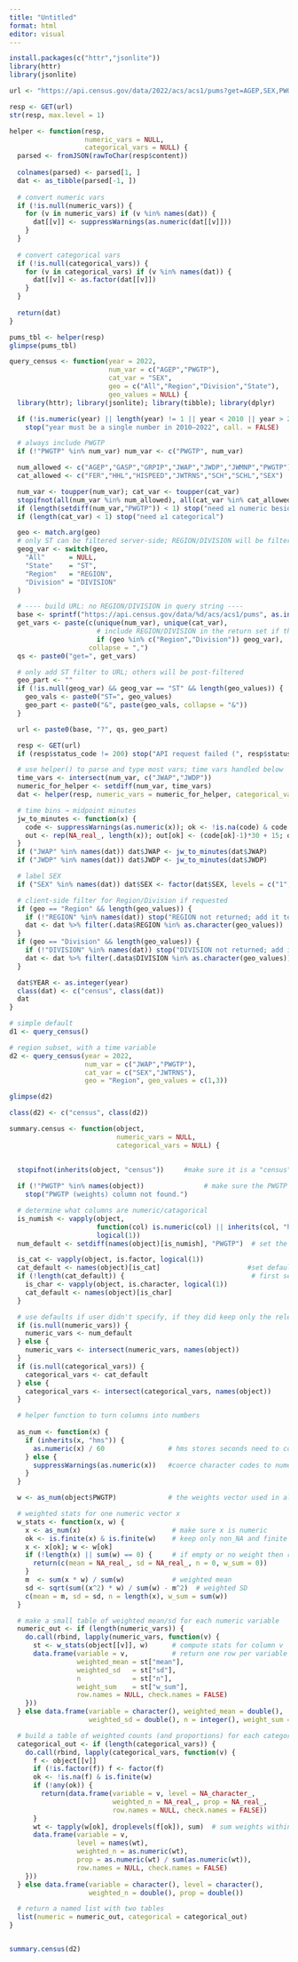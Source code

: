 ```yaml
---
title: "Untitled"
format: html
editor: visual
---
```


```r
install.packages(c("httr","jsonlite"))
library(httr)
library(jsonlite)
```

```r

url <- "https://api.census.gov/data/2022/acs/acs1/pums?get=AGEP,SEX,PWGTP"

resp <- GET(url)
str(resp, max.level = 1)  

helper <- function(resp,
                   numeric_vars = NULL,
                   categorical_vars = NULL) {
  parsed <- fromJSON(rawToChar(resp$content))
  
  colnames(parsed) <- parsed[1, ]     
  dat <- as_tibble(parsed[-1, ]) 
  
  # convert numeric vars
  if (!is.null(numeric_vars)) {
    for (v in numeric_vars) if (v %in% names(dat)) {
      dat[[v]] <- suppressWarnings(as.numeric(dat[[v]]))
    }
  }
  
  # convert categorical vars
  if (!is.null(categorical_vars)) {
    for (v in categorical_vars) if (v %in% names(dat)) {
      dat[[v]] <- as.factor(dat[[v]])
    }
  }
  
  return(dat)
}
```

```r
pums_tbl <- helper(resp)
glimpse(pums_tbl)
```

```r

query_census <- function(year = 2022,
                         num_var = c("AGEP","PWGTP"),
                         cat_var = "SEX",
                         geo = c("All","Region","Division","State"),
                         geo_values = NULL) {
  library(httr); library(jsonlite); library(tibble); library(dplyr)

  if (!is.numeric(year) || length(year) != 1 || year < 2010 || year > 2022)
    stop("year must be a single number in 2010–2022", call. = FALSE)

  # always include PWGTP
  if (!"PWGTP" %in% num_var) num_var <- c("PWGTP", num_var)

  num_allowed <- c("AGEP","GASP","GRPIP","JWAP","JWDP","JWMNP","PWGTP")
  cat_allowed <- c("FER","HHL","HISPEED","JWTRNS","SCH","SCHL","SEX")

  num_var <- toupper(num_var); cat_var <- toupper(cat_var)
  stopifnot(all(num_var %in% num_allowed), all(cat_var %in% cat_allowed))
  if (length(setdiff(num_var,"PWGTP")) < 1) stop("need ≥1 numeric besides PWGTP")
  if (length(cat_var) < 1) stop("need ≥1 categorical")

  geo <- match.arg(geo)
  # only ST can be filtered server-side; REGION/DIVISION will be filtered client-side
  geog_var <- switch(geo,
    "All"      = NULL,
    "State"    = "ST",
    "Region"   = "REGION",
    "Division" = "DIVISION"
  )

  # ---- build URL: no REGION/DIVISION in query string ----
  base <- sprintf("https://api.census.gov/data/%d/acs/acs1/pums", as.integer(year))
  get_vars <- paste(c(unique(num_var), unique(cat_var),
                      # include REGION/DIVISION in the return set if the user asked for them
                      if (geo %in% c("Region","Division")) geog_var),
                    collapse = ",")
  qs <- paste0("get=", get_vars)

  # only add ST filter to URL; others will be post-filtered
  geo_part <- ""
  if (!is.null(geog_var) && geog_var == "ST" && length(geo_values)) {
    geo_vals <- paste0("ST=", geo_values)
    geo_part <- paste0("&", paste(geo_vals, collapse = "&"))
  }

  url <- paste0(base, "?", qs, geo_part)

  resp <- GET(url)
  if (resp$status_code != 200) stop("API request failed (", resp$status_code, "): ", url, call. = FALSE)

  # use helper() to parse and type most vars; time vars handled below
  time_vars <- intersect(num_var, c("JWAP","JWDP"))
  numeric_for_helper <- setdiff(num_var, time_vars)
  dat <- helper(resp, numeric_vars = numeric_for_helper, categorical_vars = c(cat_var, if (geo %in% c("Region","Division")) geog_var))

  # time bins → midpoint minutes
  jw_to_minutes <- function(x) {
    code <- suppressWarnings(as.numeric(x)); ok <- !is.na(code) & code >= 1 & code <= 48
    out <- rep(NA_real_, length(x)); out[ok] <- (code[ok]-1)*30 + 15; out
  }
  if ("JWAP" %in% names(dat)) dat$JWAP <- jw_to_minutes(dat$JWAP)
  if ("JWDP" %in% names(dat)) dat$JWDP <- jw_to_minutes(dat$JWDP)

  # label SEX
  if ("SEX" %in% names(dat)) dat$SEX <- factor(dat$SEX, levels = c("1","2"), labels = c("Male","Female"))

  # client-side filter for Region/Division if requested 
  if (geo == "Region" && length(geo_values)) {
    if (!"REGION" %in% names(dat)) stop("REGION not returned; add it to get=.")
    dat <- dat %>% filter(.data$REGION %in% as.character(geo_values))
  }
  if (geo == "Division" && length(geo_values)) {
    if (!"DIVISION" %in% names(dat)) stop("DIVISION not returned; add it to get=.")
    dat <- dat %>% filter(.data$DIVISION %in% as.character(geo_values))
  }

  dat$YEAR <- as.integer(year)
  class(dat) <- c("census", class(dat))
  dat
}

```

```r
# simple default
d1 <- query_census()

# region subset, with a time variable
d2 <- query_census(year = 2022,
                   num_var = c("JWAP","PWGTP"),
                   cat_var = c("SEX","JWTRNS"),
                   geo = "Region", geo_values = c(1,3))

glimpse(d2)


```

```r
class(d2) <- c("census", class(d2)) 
```

```r
summary.census <- function(object,
                           numeric_vars = NULL, 
                           categorical_vars = NULL) { 
  
  
  stopifnot(inherits(object, "census"))     #make sure it is a "census" tible

  if (!"PWGTP" %in% names(object))               # make sure the PWGTP column is there for weighting. 
    stop("PWGTP (weights) column not found.")

  # determine what columns are numeric/catagorical
  is_numish <- vapply(object,                 
                      function(col) is.numeric(col) || inherits(col, "hms"),
                      logical(1))
  num_default <- setdiff(names(object)[is_numish], "PWGTP")  # set the default(numeric) as ALL numeric coulmns except for the PWGTP column

  is_cat <- vapply(object, is.factor, logical(1))            
  cat_default <- names(object)[is_cat]                      #set default(catagorical) to all catagorical columns 
  if (!length(cat_default)) {                                # first set all factor colummns to catagorical as well as all character columns
    is_char <- vapply(object, is.character, logical(1))      
    cat_default <- names(object)[is_char]
  }

  # use defaults if user didn't specify, if they did keep only the relevant columns. 
  if (is.null(numeric_vars)) {
    numeric_vars <- num_default
  } else {
    numeric_vars <- intersect(numeric_vars, names(object))
  }
  if (is.null(categorical_vars)) {
    categorical_vars <- cat_default
  } else {
    categorical_vars <- intersect(categorical_vars, names(object))
  }

  # helper function to turn columns into numbers
  
  as_num <- function(x) {
    if (inherits(x, "hms")) {
      as.numeric(x) / 60                # hms stores seconds need to convert to minutes
    } else {
      suppressWarnings(as.numeric(x))   #coerce character codes to numeric
    }
  }

  w <- as_num(object$PWGTP)             # the weights vector used in all of the summaries

  # weighted stats for one numeric vector x 
  w_stats <- function(x, w) {
    x <- as_num(x)                       # make sure x is numeric
    ok <- is.finite(x) & is.finite(w)    # keep only non_NA and finite values
    x <- x[ok]; w <- w[ok]
    if (!length(x) || sum(w) == 0) {     # if empty or no weight then return NAs
      return(c(mean = NA_real_, sd = NA_real_, n = 0, w_sum = 0))
    }
    m  <- sum(x * w) / sum(w)            # weighted mean
    sd <- sqrt(sum((x^2) * w) / sum(w) - m^2)  # weighted SD 
    c(mean = m, sd = sd, n = length(x), w_sum = sum(w))
  }

  # make a small table of weighted mean/sd for each numeric variable
  numeric_out <- if (length(numeric_vars)) {
    do.call(rbind, lapply(numeric_vars, function(v) {
      st <- w_stats(object[[v]], w)      # compute stats for column v
      data.frame(variable = v,           # return one row per variable
                 weighted_mean = st["mean"],
                 weighted_sd   = st["sd"],
                 n             = st["n"],
                 weight_sum    = st["w_sum"],
                 row.names = NULL, check.names = FALSE)
    }))
  } else data.frame(variable = character(), weighted_mean = double(),
                    weighted_sd = double(), n = integer(), weight_sum = double())

  # build a table of weighted counts (and proportions) for each categorical variable
  categorical_out <- if (length(categorical_vars)) {
    do.call(rbind, lapply(categorical_vars, function(v) {
      f <- object[[v]]
      if (!is.factor(f)) f <- factor(f)     
      ok <- !is.na(f) & is.finite(w)        
      if (!any(ok)) {
        return(data.frame(variable = v, level = NA_character_,
                          weighted_n = NA_real_, prop = NA_real_,
                          row.names = NULL, check.names = FALSE))
      }
      wt <- tapply(w[ok], droplevels(f[ok]), sum)  # sum weights within each level
      data.frame(variable = v,
                 level = names(wt),
                 weighted_n = as.numeric(wt),
                 prop = as.numeric(wt) / sum(as.numeric(wt)),  
                 row.names = NULL, check.names = FALSE)
    }))
  } else data.frame(variable = character(), level = character(),
                    weighted_n = double(), prop = double())

  # return a named list with two tables
  list(numeric = numeric_out, categorical = categorical_out)
}

```

```r

```

```r
summary.census(d2)
```
